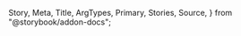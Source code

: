   Story,
  Meta,
  Title,
  ArgTypes,
  Primary,
  Stories,
  Source,
} from "@storybook/addon-docs";

<Meta of={AccordionStories} />

<Title />

<Primary />

## How to set up

### Config theme

Add the following configurations to the `theme.tsx`, `Accordion.ts` and `AccordionItem.ts` files, respectively.

```tsx dark
const theme = {
  components: {
    Accordion: ConfigAccordion,
    AccordionItem: ConfigAccordionItem,
  },
};
```

```tsx dark
const ConfigAccordion: AccordionThemeConfiguration = {
  parts: accordionPartsList,
  baseStyle: {},
};
```

```tsx dark
const ConfigAccordionItem: AccordionItemThemeConfiguration = {
  parts: accordionItemPartsList,
  baseStyle: {},
};
```

### Component parts

You have these parts available:

- `"container", "title", "item"` (`accordionPartsList`)
- `"button", "item", "panel"` (`accordionItemPartsList`)

## Props

<ArgTypes of={AccordionStories} />

## Stories

<Stories title="" />
